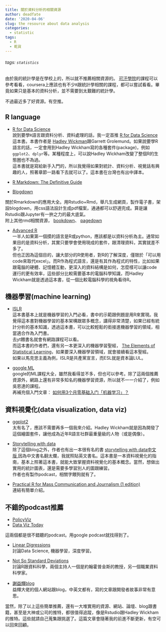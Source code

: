 ```yaml
---
title: 關於資料分析的相關資源
author: deadfate
date: '2020-04-06'
slug: the resource about data analysis
categories:
  - statistic
tags:
  - R
  - 乾貨
---
```

###### tags: `statistics`
由於我的統計學是在學校上的，所以就不推薦相關資源的。 [可汗學院](https://www.khanacademy.org/math/statistics-probability)的課程可以參考看看，coursera上應該也有不少```R```跟統計學相關的課程，都可以嘗試看看。畢竟如果只是基本的資料分析，並不需要到太艱難的統計學。

不過最近多了好資源。有空推。  

## R language  

* [R for Data Science](https://r4ds.had.co.nz/)  
說到要學```R```語言跟資料分析、資料處理的話，我一定首推 [R for Data Science](https://r4ds.had.co.nz/)這本書。本書作者是 [Hadley Wickman](http://hadley.nz/)跟Garrett Grolemund。如果說要學R語言的話，一定會用到Hadley Wickham寫的各種套件(package)，例如```ggplot2```、```dplyr```等。某種程度上，可以說Hadley Wickham改變了整個R的生態圈也不為過。  <br>
這本書就是寫給新手入門的，所以我覺得如果對統計、資料分析、視覺話有興趣的人，照著章節一路看下去就可以了。這本書在台灣也有出中譯本。    

* [R Markdown: The Definitive Guide](https://bookdown.org/yihui/rmarkdown/)  
* [Blogdown](https://bookdown.org/yihui/blogdown/)  

關於Rmarkdown的應用大全。用Rstudio+Rmd，舉凡生成網頁，製作電子書，架設blogdown，用css語法設計生成pdf檔案，通通都可以舒適完成。算是讓Rstudio跟Jupyter有一拚之力的最大底氣。  <br>
附上其他rmd相關資源， [bookdown](https://bookdown.org/yihui/bookdown/)、 [pagedown](https://pagedown.rbind.io/)  

* [Advanced R](https://adv-r.hadley.nz/)  
一半人如果第一個摸的語言是R或python，應該都是以資料分析為主。通常如果目的是資料分析，其實只要學會使用現成的套件，跟清理資料，其實就差不多了。  <br>
但也正因為這個目的，讓大部分的R使用者，對R的了解深度，僅限於「可以用code來取代excel」。而R作為程式語言，還是有其作為程式的特性，比如如果跟電腦的硬體、記憶體互動，更深入的資料結構是如何，怎麼樣可以讓code運行的更有效率，這些部分比較需要基本的電腦科學知識，而Hadley Wickham就是透過這本書，從一個比較電腦科學的視角看待R。  


## 機器學習(machine learning)  

* [ISLR](http://faculty.marshall.usc.edu/gareth-james/ISL/ )  
這本書基本上就是機器學習的入門必看，書中的示範跟例題是用R來實現。我覺得這本書對機器學習的基本架構跟眾多概念，講得非常清楚，如果已經有統計分析的基本知識，透過這本書，可以比較輕鬆的銜接進機器學習的領域，相當適合作為入門書。  <br>
去yt餵書名就會有網路課程可以看。  <br>
而這本書的作者們，還有另一本更深入的機器學習聖經， [The Elements of
Statistical Learning](https://web.stanford.edu/~hastie/ElemStatLearn/)，如果要深入機器學習領域，就會接續看這本聖經。  <br>
如果以馬克思主義為例，ISLR是共產黨宣言，而ESL就是資本論LUL。  

* [google ML](https://developers.google.com/machine-learning/crash-course/ml-intro)  <br>
google的ML課程大全，雖然我看得並不多，但也可以參考。除了這兩個推薦資源外，網路上還有非常多知名的機器學習資源，所以就不一一介紹了，例如吳恩達的課程。  <br>
再補充個入門文章： [如何用3个月零基础入门「机器学习」？](https://zhuanlan.zhihu.com/p/29704017)

## 資料視覺化(data visualization, data viz)  
* [ggplot2](https://ggplot2-book.org/)  
 太有名了，應該不需要再多一個我來介紹。Hadley Wickham就是因為開發了這個繪圖套件，讓他成為近年R語言社群最重量級的人物（或是偶像）。  

* [Storytelling with data](http://www.storytellingwithdata.com/)  
除了這個blog之外，作者也有出一本很有名的書 [storytelling with data中文版](https://www.books.com.tw/products/0010710103),因為中文書名翻太爛，我就照貼英文書名。這本書是一本資料視覺化的指南，基本上照著這本書，就能大致掌握資料視覺化的基本概念。當然，想做出實用的統計圖表，還是需要多學習別人的圖跟練習。  <br>
作者也有製作podcast，相關字餵狗就有了。

* [Practical R for Mass Communication and Journalism (1 edition)](https://psmethods.postach.io/link/yi-ben-rde-xin-shu-why-sharon-machlis-wrote-a-book-on-r-for-journalists-storybench)  
連結有簡單介紹。  

## 不錯的podcast推薦
* [PolicyViz](https://policyviz.com/product/core-principles-of-data-visualization-cheatsheet/)  
* [Data Viz Today](https://dataviztoday.com/)  

這兩個都是很不錯聽的podcast。用google podcast就找得到了。  

* [Linear Digressions](http://lineardigressions.com/)  
討論Data Science, 機器學習，深度學習。

* [Not So Standard Deviations](http://nssdeviations.com)  
討論R跟資料科學，兩個主持人一個是約翰霍普金斯的教授，另一個職業資料科學家。  

* [謝益輝blog](https://yihui.org/)  
益輝大佬的個人網站跟blog，中英文都有，寫的文章跟開發者故事非常有意思。  


當然，除了以上這些簡單推薦，還有一大堆實用的資源、網站、論壇、blog跟書籍，甚至是大神或公司的推特，都很值得追蹤，像是Rstudio跟Hadley Wickham的推特。這些就請自己蒐集跟挑選了。這篇文章會隨著我的前進不斷更新，有空可以回來回顧。